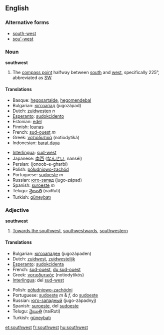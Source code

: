 ==English==
===Alternative forms===
* [[south-west]]
* [[sou'-west]]

===Noun===
'''southwest'''

# The [[compass point]] halfway between [[south]] and [[west]], specifically 225°, abbreviated as [[SW]].

====Translations====
{{top}}
*Basque: [[hegosartalde]], [[hegomendebal]]
*Bulgarian: [[югозапад]] (jugozápad) {{m}}
*Dutch: [[zuidwesten]] ''n''
*[[Esperanto]]: [[sudokcidento]]
*Estonian: [[edel]]
*Finnish: [[lounas]]
*French: [[sud-ouest]] ''m''
*Greek: [[νοτιοδυτικά]] (notiodytiká)
*Indonesian: [[barat daya]]
{{mid}}
*[[Interlingua]]: [[sud-west]]
*Japanese: [[南西]] ([[なんせい]], nanséi)
*Persian: {{FAchar|[[جنوب غربی]]}} (jonoob-e-gharbi)
*Polish: [[półudniowo-zachód]]
*Portuguese: [[sudoeste]] ''m''
*Russian: [[юго-запад]] (jugo-západ) {{m}}
*Spanish: [[suroeste]] ''m''
*Telugu: [[నైఋతి]] (naiRuti)
*Turkish: [[güneybatı]]
{{bottom}}

===Adjective===
'''southwest'''

#[[Towards the southwest]], [[southwestward]]s, [[southwestern]]

====Translations====
{{top}}
*Bulgarian: [[югозападен]] (jugozápaden) {{m}}
*Dutch: [[zuidwest]], [[zuidwestelijk]]
*[[Esperanto]]: [[sudokcidenta]]
*French: [[sud-ouest]], [[du sud-ouest]]
*Greek: [[νοτιοδυτικός]] (notiodytikós)
*[[Interlingua]]: del [[sud-west]]
{{mid}}
*Polish: [[półudniowo-zachódni]]
*Portuguese: [[sudoeste]] ''m'' & ''f'', do [[sudoeste]]
*Russian: [[юго-западный]] (jugo-západnyj)
*Spanish: [[suroeste]], del [[sudoeste]]
*Telugu: [[నైఋతి]] (naiRuti)
*Turkish: [[güneybatı]]
{{bottom}}

[[et:southwest]]
[[fr:southwest]]
[[hu:southwest]]